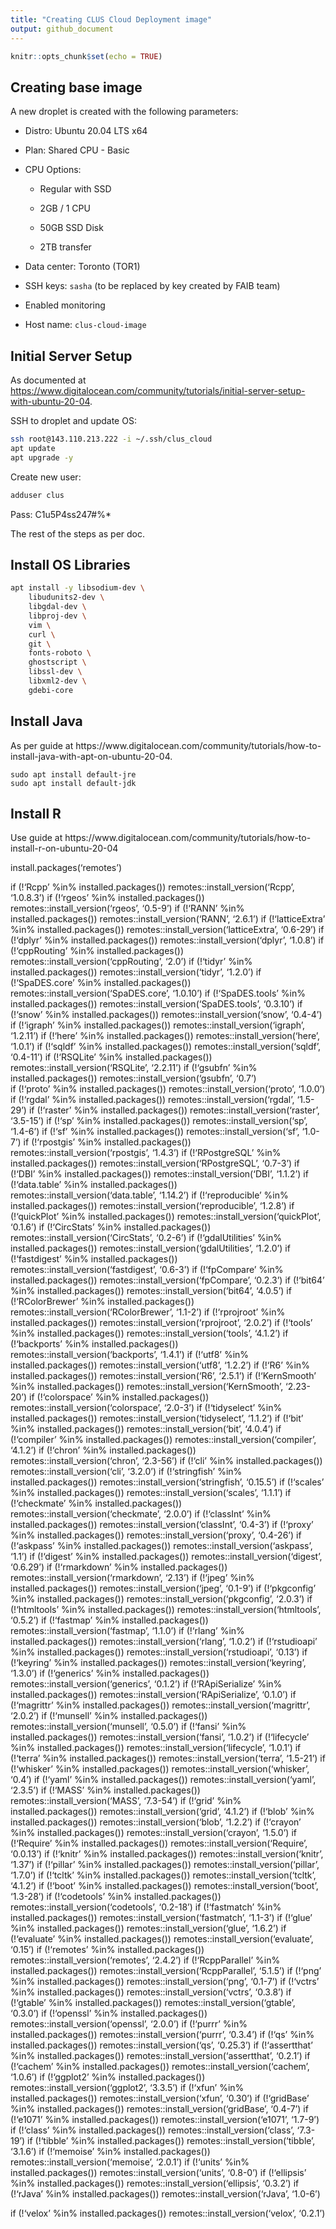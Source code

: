```yaml
---
title: "Creating CLUS Cloud Deployment image"
output: github_document
---
```


```r
knitr::opts_chunk$set(echo = TRUE)
```

## Creating base image

A new droplet is created with the following parameters:

-   Distro: Ubuntu 20.04 LTS x64

-   Plan: Shared CPU - Basic

-   CPU Options:

    -   Regular with SSD

    -   2GB / 1 CPU

    -   50GB SSD Disk

    -   2TB transfer

-   Data center: Toronto (TOR1)

-   SSH keys: `sasha` (to be replaced by key created by FAIB team)

-   Enabled monitoring

-   Host name: `clus-cloud-image`

## Initial Server Setup

As documented at <https://www.digitalocean.com/community/tutorials/initial-server-setup-with-ubuntu-20-04>.

SSH to droplet and update OS:

```bash
ssh root@143.110.213.222 -i ~/.ssh/clus_cloud
apt update
apt upgrade -y
```

Create new user:

``` bash
adduser clus
```

Pass: C1u5P4ss247#%*

The rest of the steps as per doc.

## Install OS Libraries

``` bash
apt install -y libsodium-dev \
    libudunits2-dev \
    libgdal-dev \
    libproj-dev \
    vim \
    curl \
    git \
    fonts-roboto \
    ghostscript \
    libssl-dev \
    libxml2-dev \
    gdebi-core
```

## Install Java

As per guide at https://www.digitalocean.com/community/tutorials/how-to-install-java-with-apt-on-ubuntu-20-04.

```
sudo apt install default-jre
sudo apt install default-jdk
```

## Install R

Use guide at https://www.digitalocean.com/community/tutorials/how-to-install-r-on-ubuntu-20-04

install.packages('remotes')

if (!'Rcpp' %in% installed.packages()) remotes::install_version('Rcpp', '1.0.8.3')
if (!'rgeos' %in% installed.packages()) remotes::install_version('rgeos', '0.5-9')
if (!'RANN' %in% installed.packages()) remotes::install_version('RANN', '2.6.1')
if (!'latticeExtra' %in% installed.packages()) remotes::install_version('latticeExtra', '0.6-29')
if (!'dplyr' %in% installed.packages()) remotes::install_version('dplyr', '1.0.8')
if (!'cppRouting' %in% installed.packages()) remotes::install_version('cppRouting', '2.0')
if (!'tidyr' %in% installed.packages()) remotes::install_version('tidyr', '1.2.0')
if (!'SpaDES.core' %in% installed.packages()) remotes::install_version('SpaDES.core', '1.0.10')
if (!'SpaDES.tools' %in% installed.packages()) remotes::install_version('SpaDES.tools', '0.3.10')
if (!'snow' %in% installed.packages()) remotes::install_version('snow', '0.4-4')
if (!'igraph' %in% installed.packages()) remotes::install_version('igraph', '1.2.11')
if (!'here' %in% installed.packages()) remotes::install_version('here', '1.0.1')
if (!'sqldf' %in% installed.packages()) remotes::install_version('sqldf', '0.4-11')
if (!'RSQLite' %in% installed.packages()) remotes::install_version('RSQLite', '2.2.11')
if (!'gsubfn' %in% installed.packages()) remotes::install_version('gsubfn', '0.7')  
if (!'proto' %in% installed.packages()) remotes::install_version('proto', '1.0.0')
if (!'rgdal' %in% installed.packages()) remotes::install_version('rgdal', '1.5-29')
if (!'raster' %in% installed.packages()) remotes::install_version('raster', '3.5-15')
if (!'sp' %in% installed.packages()) remotes::install_version('sp', '1.4-6')
if (!'sf' %in% installed.packages()) remotes::install_version('sf', '1.0-7')
if (!'rpostgis' %in% installed.packages()) remotes::install_version('rpostgis', '1.4.3')
if (!'RPostgreSQL' %in% installed.packages()) remotes::install_version('RPostgreSQL', '0.7-3')
if (!'DBI' %in% installed.packages()) remotes::install_version('DBI', '1.1.2')
if (!'data.table' %in% installed.packages()) remotes::install_version('data.table', '1.14.2')
if (!'reproducible' %in% installed.packages()) remotes::install_version('reproducible', '1.2.8')
if (!'quickPlot' %in% installed.packages()) remotes::install_version('quickPlot', '0.1.6')
if (!'CircStats' %in% installed.packages()) remotes::install_version('CircStats', '0.2-6')
if (!'gdalUtilities' %in% installed.packages()) remotes::install_version('gdalUtilities', '1.2.0')
if (!'fastdigest' %in% installed.packages()) remotes::install_version('fastdigest', '0.6-3')
if (!'fpCompare' %in% installed.packages()) remotes::install_version('fpCompare', '0.2.3')
if (!'bit64' %in% installed.packages()) remotes::install_version('bit64', '4.0.5')
if (!'RColorBrewer' %in% installed.packages()) remotes::install_version('RColorBrewer', '1.1-2')
if (!'rprojroot' %in% installed.packages()) remotes::install_version('rprojroot', '2.0.2')
if (!'tools' %in% installed.packages()) remotes::install_version('tools', '4.1.2')
if (!'backports' %in% installed.packages()) remotes::install_version('backports', '1.4.1')
if (!'utf8' %in% installed.packages()) remotes::install_version('utf8', '1.2.2')
if (!'R6' %in% installed.packages()) remotes::install_version('R6', '2.5.1')
if (!'KernSmooth' %in% installed.packages()) remotes::install_version('KernSmooth', '2.23-20')
if (!'colorspace' %in% installed.packages()) remotes::install_version('colorspace', '2.0-3')
if (!'tidyselect' %in% installed.packages()) remotes::install_version('tidyselect', '1.1.2')
if (!'bit' %in% installed.packages()) remotes::install_version('bit', '4.0.4')
if (!'compiler' %in% installed.packages()) remotes::install_version('compiler', '4.1.2')
if (!'chron' %in% installed.packages()) remotes::install_version('chron', '2.3-56')
if (!'cli' %in% installed.packages()) remotes::install_version('cli', '3.2.0')
if (!'stringfish' %in% installed.packages()) remotes::install_version('stringfish', '0.15.5')
if (!'scales' %in% installed.packages()) remotes::install_version('scales', '1.1.1')
if (!'checkmate' %in% installed.packages()) remotes::install_version('checkmate', '2.0.0')
if (!'classInt' %in% installed.packages()) remotes::install_version('classInt', '0.4-3')
if (!'proxy' %in% installed.packages()) remotes::install_version('proxy', '0.4-26')
if (!'askpass' %in% installed.packages()) remotes::install_version('askpass', '1.1')
if (!'digest' %in% installed.packages()) remotes::install_version('digest', '0.6.29')
if (!'rmarkdown' %in% installed.packages()) remotes::install_version('rmarkdown', '2.13')
if (!'jpeg' %in% installed.packages()) remotes::install_version('jpeg', '0.1-9')
if (!'pkgconfig' %in% installed.packages()) remotes::install_version('pkgconfig', '2.0.3')
if (!'htmltools' %in% installed.packages()) remotes::install_version('htmltools', '0.5.2')
if (!'fastmap' %in% installed.packages()) remotes::install_version('fastmap', '1.1.0')
if (!'rlang' %in% installed.packages()) remotes::install_version('rlang', '1.0.2')
if (!'rstudioapi' %in% installed.packages()) remotes::install_version('rstudioapi', '0.13')
if (!'keyring' %in% installed.packages()) remotes::install_version('keyring', '1.3.0')
if (!'generics' %in% installed.packages()) remotes::install_version('generics', '0.1.2')
if (!'RApiSerialize' %in% installed.packages()) remotes::install_version('RApiSerialize', '0.1.0')
if (!'magrittr' %in% installed.packages()) remotes::install_version('magrittr', '2.0.2')
if (!'munsell' %in% installed.packages()) remotes::install_version('munsell', '0.5.0')
if (!'fansi' %in% installed.packages()) remotes::install_version('fansi', '1.0.2')
if (!'lifecycle' %in% installed.packages()) remotes::install_version('lifecycle', '1.0.1')
if (!'terra' %in% installed.packages()) remotes::install_version('terra', '1.5-21')
if (!'whisker' %in% installed.packages()) remotes::install_version('whisker', '0.4')
if (!'yaml' %in% installed.packages()) remotes::install_version('yaml', '2.3.5')
if (!'MASS' %in% installed.packages()) remotes::install_version('MASS', '7.3-54')
if (!'grid' %in% installed.packages()) remotes::install_version('grid', '4.1.2')
if (!'blob' %in% installed.packages()) remotes::install_version('blob', '1.2.2')
if (!'crayon' %in% installed.packages()) remotes::install_version('crayon', '1.5.0')
if (!'Require' %in% installed.packages()) remotes::install_version('Require', '0.0.13')
if (!'knitr' %in% installed.packages()) remotes::install_version('knitr', '1.37')
if (!'pillar' %in% installed.packages()) remotes::install_version('pillar', '1.7.0')
if (!'tcltk' %in% installed.packages()) remotes::install_version('tcltk', '4.1.2')
if (!'boot' %in% installed.packages()) remotes::install_version('boot', '1.3-28')
if (!'codetools' %in% installed.packages()) remotes::install_version('codetools', '0.2-18')
if (!'fastmatch' %in% installed.packages()) remotes::install_version('fastmatch', '1.1-3')
if (!'glue' %in% installed.packages()) remotes::install_version('glue', '1.6.2')
if (!'evaluate' %in% installed.packages()) remotes::install_version('evaluate', '0.15')
if (!'remotes' %in% installed.packages()) remotes::install_version('remotes', '2.4.2')
if (!'RcppParallel' %in% installed.packages()) remotes::install_version('RcppParallel', '5.1.5')
if (!'png' %in% installed.packages()) remotes::install_version('png', '0.1-7')
if (!'vctrs' %in% installed.packages()) remotes::install_version('vctrs', '0.3.8')
if (!'gtable' %in% installed.packages()) remotes::install_version('gtable', '0.3.0')
if (!'openssl' %in% installed.packages()) remotes::install_version('openssl', '2.0.0')
if (!'purrr' %in% installed.packages()) remotes::install_version('purrr', '0.3.4')
if (!'qs' %in% installed.packages()) remotes::install_version('qs', '0.25.3')
if (!'assertthat' %in% installed.packages()) remotes::install_version('assertthat', '0.2.1')
if (!'cachem' %in% installed.packages()) remotes::install_version('cachem', '1.0.6')
if (!'ggplot2' %in% installed.packages()) remotes::install_version('ggplot2', '3.3.5')
if (!'xfun' %in% installed.packages()) remotes::install_version('xfun', '0.30')
if (!'gridBase' %in% installed.packages()) remotes::install_version('gridBase', '0.4-7')
if (!'e1071' %in% installed.packages()) remotes::install_version('e1071', '1.7-9')
if (!'class' %in% installed.packages()) remotes::install_version('class', '7.3-19')
if (!'tibble' %in% installed.packages()) remotes::install_version('tibble', '3.1.6')
if (!'memoise' %in% installed.packages()) remotes::install_version('memoise', '2.0.1')
if (!'units' %in% installed.packages()) remotes::install_version('units', '0.8-0')
if (!'ellipsis' %in% installed.packages()) remotes::install_version('ellipsis', '0.3.2')
if (!'rJava' %in% installed.packages()) remotes::install_version('rJava', '1.0-6')

if (!'velox' %in% installed.packages()) remotes::install_version('velox', '0.2.1')
